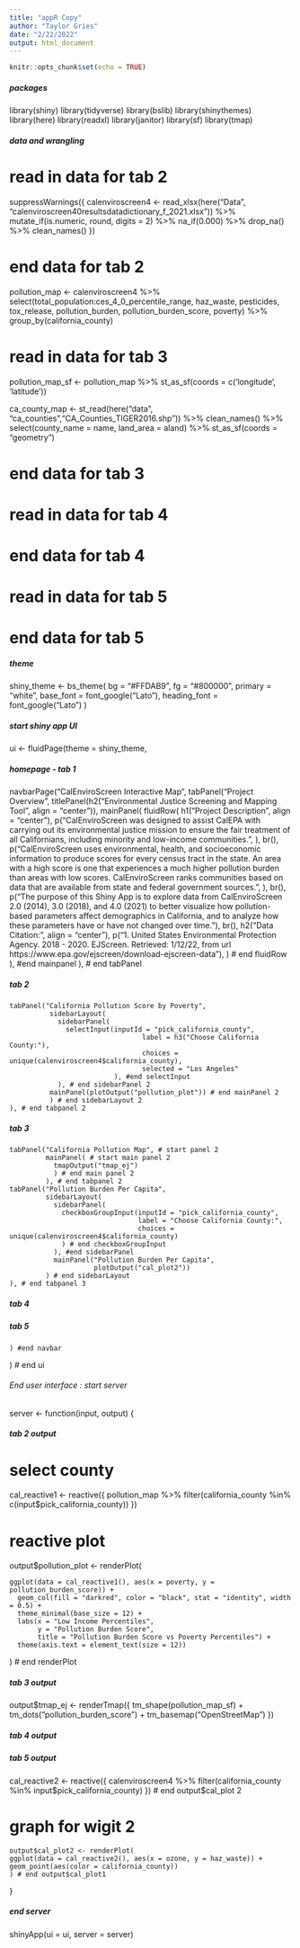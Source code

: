 ```yaml
---
title: "appR Copy"
author: "Taylor Gries"
date: "2/22/2022"
output: html_document
---
```


```r
knitr::opts_chunk$set(echo = TRUE)
```

##### packages #####


library(shiny)
library(tidyverse)
library(bslib)
library(shinythemes)
library(here)
library(readxl)
library(janitor)
library(sf)
library(tmap)



##### data and wrangling #####

# read in data for tab 2
suppressWarnings({
calenviroscreen4 <- read_xlsx(here("Data", "calenviroscreen40resultsdatadictionary_f_2021.xlsx")) %>%
  mutate_if(is.numeric, round, digits = 2) %>%
  na_if(0.000) %>%
  drop_na() %>%
  clean_names()
})

# end data for tab 2

pollution_map <- calenviroscreen4 %>%
  select(total_population:ces_4_0_percentile_range, haz_waste, pesticides, tox_release, pollution_burden, pollution_burden_score, poverty) %>%
  group_by(california_county)

# read in data for tab 3

pollution_map_sf <- pollution_map %>%
  st_as_sf(coords = c('longitude', 'latitude'))

ca_county_map <- st_read(here("data", "ca_counties","CA_Counties_TIGER2016.shp")) %>%
  clean_names() %>%
  select(county_name = name, land_area = aland) %>%
  st_as_sf(coords = "geometry")

# end data for tab 3

# read in data for tab 4

# end data for tab 4

# read in data for tab 5

# end data for tab 5


##### theme #####

shiny_theme <- bs_theme(
  bg = "#FFDAB9",
  fg = "#800000",
  primary = "white",
  base_font = font_google("Lato"),
  heading_font = font_google("Lato")
)

##### start shiny app UI #####

ui <- fluidPage(theme = shiny_theme,

##### homepage - tab 1 #####
                
navbarPage("CalEnviroScreen Interactive Map",
    tabPanel("Project Overview",
             titlePanel(h2("Environmental Justice Screening and Mapping Tool", align = "center")),
      mainPanel(
        fluidRow(
        h1("Project Description", align = "center"),
        p("CalEnviroScreen was designed to assist CalEPA with carrying out its environmental justice mission to ensure the fair treatment of all Californians, including minority and low-income communities.",
          ),
        br(), 
        p("CalEnviroScreen uses environmental, health, and socioeconomic information to produce scores for every census tract in the state. An area with a high score is one that experiences a much higher pollution burden than areas with low scores. CalEnviroScreen ranks communities based on data that are available from state and federal government sources.",
          ),
        br(),
        p("The purpose of this Shiny App is to explore data from CalEnviroScreen 2.0 (2014),  3.0 (2018), and 4.0 (2021) to better visualize how pollution-based parameters affect demographics in California, and to analyze how these parameters have or have not changed over time."),
        br(),
        h2("Data Citation:", align = "center"),
        p("1. United States Environmental Protection Agency. 2018 - 2020. EJScreen. Retrieved: 1/12/22, from url https://www.epa.gov/ejscreen/download-ejscreen-data"),
        ) # end fluidRow
      ), #end mainpanel
    ), # end tabPanel
    
##### tab 2  ######
    
    tabPanel("California Pollution Score by Poverty",
              sidebarLayout(
                sidebarPanel(
                  selectInput(inputId = "pick_california_county",
                                     label = h3("Choose California County:"),
                                     choices = unique(calenviroscreen4$california_county),
                                     selected = "Los Angeles"
                              ), #end selectInput
                ), # end sidebarPanel 2
              mainPanel(plotOutput("pollution_plot")) # end mainPanel 2
              ) # end sidebarLayout 2
    ), # end tabpanel 2

##### tab 3 #####

    tabPanel("California Pollution Map", # start panel 2
             mainPanel( # start main panel 2
               tmapOutput("tmap_ej")
               ) # end main panel 2
             ), # end tabpanel 2
    tabPanel("Pollution Burden Per Capita",
             sidebarLayout(
               sidebarPanel(
                 checkboxGroupInput(inputId = "pick_california_county",
                                    label = "Choose California County:",
                                    choices = unique(calenviroscreen4$california_county)
                 ) # end checkboxGroupInput
               ), #end sidebarPanel                 
               mainPanel("Pollution Burden Per Capita",
                         plotOutput("cal_plot2"))
             ) # end sidebarLayout
    ), # end tabpanel 3

##### tab 4 #####


##### tab 5 #####

    ) #end navbar
) # end ui

###### End user interface : start server #####

server <- function(input, output) {

##### tab 2 output #####
  
# select county
  
  cal_reactive1 <- reactive({
    pollution_map %>%
      filter(california_county %in% c(input$pick_california_county))
  }) 
  
# reactive plot
  
  output$pollution_plot <- renderPlot(
    
    ggplot(data = cal_reactive1(), aes(x = poverty, y = pollution_burden_score)) +
      geom_col(fill = "darkred", color = "black", stat = "identity", width = 0.5) +
      theme_minimal(base_size = 12) +
      labs(x = "Low Income Percentiles", 
           y = "Pollution Burden Score",
           title = "Pollution Burden Score vs Poverty Percentiles") +
      theme(axis.text = element_text(size = 12))
  ) # end renderPlot
  
##### tab 3 output #####

output$tmap_ej <- renderTmap({
    tm_shape(pollution_map_sf) +
    tm_dots("pollution_burden_score") +
    tm_basemap("OpenStreetMap")
})
  
##### tab 4 output #####
  
  
##### tab 5 output #####
  cal_reactive2 <- reactive({
    calenviroscreen4 %>%
      filter(california_county %in% input$pick_california_county)
  }) # end output$cal_plot 2
  
# graph for wigit 2
    output$cal_plot2 <- renderPlot(
    ggplot(data = cal_reactive2(), aes(x = ozone, y = haz_waste)) +
    geom_point(aes(color = california_county))
    ) # end output$cal_plot1
} 

##### end server #####


shinyApp(ui = ui, server = server)



